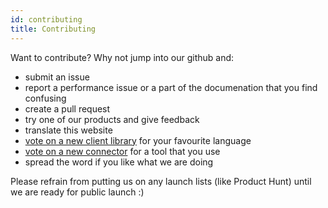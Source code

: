 ```yaml
---
id: contributing
title: Contributing
---
```


Want to contribute? Why not jump into our github and:

- submit an issue
- report a performance issue or a part of the documenation that you find confusing
- create a pull request
- try one of our products and give feedback
- translate this website
- [vote on a new client library](https://github.com/supabase/monorepo/issues/5) for your favourite language
- [vote on a new connector](https://github.com/supabase/monorepo/issues/4) for a tool that you use
- spread the word if you like what we are doing

Please refrain from putting us on any launch lists (like Product Hunt) until we are ready for public launch :)